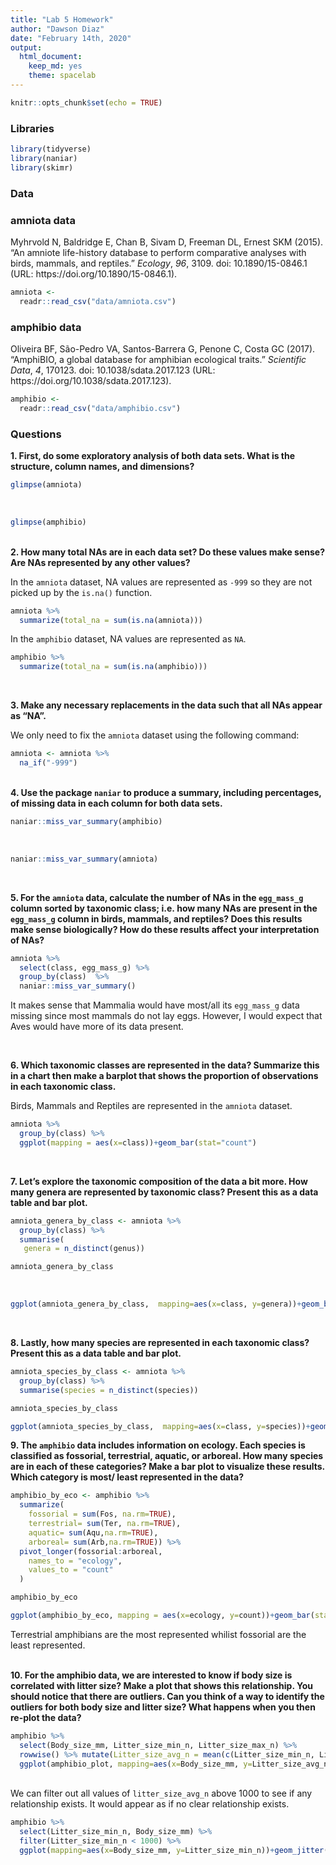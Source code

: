 ```yaml
---
title: "Lab 5 Homework"
author: "Dawson Diaz"
date: "February 14th, 2020"
output:
  html_document: 
    keep_md: yes
    theme: spacelab
---
```


```r
knitr::opts_chunk$set(echo = TRUE)
```


### Libraries
```r
library(tidyverse)
library(naniar)
library(skimr)
```

### Data

### amniota data
Myhrvold N, Baldridge E, Chan B, Sivam D, Freeman DL, Ernest SKM (2015). “An amniote life-history
database to perform comparative analyses with birds, mammals, and reptiles.” _Ecology_, *96*, 3109.
doi: 10.1890/15-0846.1 (URL: https://doi.org/10.1890/15-0846.1).
```r
amniota <- 
  readr::read_csv("data/amniota.csv")
```

### amphibio data
Oliveira BF, São-Pedro VA, Santos-Barrera G, Penone C, Costa GC (2017). “AmphiBIO, a global database
for amphibian ecological traits.” _Scientific Data_, *4*, 170123. doi: 10.1038/sdata.2017.123 (URL:
https://doi.org/10.1038/sdata.2017.123).
```r
amphibio <- 
  readr::read_csv("data/amphibio.csv")
```

### Questions  
**1. First, do some exploratory analysis of both data sets. What is the structure, column names, and dimensions?**
```r
glimpse(amniota)
```
<br>
```r
glimpse(amphibio)
```
<br>
**2. How many total NAs are in each data set? Do these values make sense? Are NAs represented by any other values?**

In the `amniota` dataset, NA values are represented as `-999` so they are not picked up by the `is.na()` function.

```r
amniota %>% 
  summarize(total_na = sum(is.na(amniota)))
```

In the `amphibio` dataset, NA values are represented as `NA`.
<br>
```r
amphibio %>% 
  summarize(total_na = sum(is.na(amphibio)))
```


<br>

**3. Make any necessary replacements in the data such that all NAs appear as "NA".**

We only need to fix the `amniota` dataset using the following command:
```r
amniota <- amniota %>% 
  na_if("-999")
```



<br>
**4. Use the package `naniar` to produce a summary, including percentages, of missing data in each column for both data sets.**

```r
naniar::miss_var_summary(amphibio)
```
<br>
```r
naniar::miss_var_summary(amniota)
```


<br>

**5. For the `amniota` data, calculate the number of NAs in the `egg_mass_g` column sorted by taxonomic class; i.e. how many NAs are present in the `egg_mass_g` column in birds, mammals, and reptiles? Does this results make sense biologically? How do these results affect your interpretation of NAs?**

```r
amniota %>% 
  select(class, egg_mass_g) %>% 
  group_by(class)  %>% 
  naniar::miss_var_summary()
```

It makes sense that Mammalia would have most/all its `egg_mass_g` data missing since most mammals do not lay eggs. However, I would expect that Aves would have more of its data present.

<br>

**6. Which taxonomic classes are represented in the data? Summarize this in a chart then make a barplot that shows the proportion of observations in each taxonomic class.**

Birds, Mammals and Reptiles are represented in the `amniota` dataset.

```r
amniota %>% 
  group_by(class) %>% 
  ggplot(mapping = aes(x=class))+geom_bar(stat="count")
```



<br>

**7. Let's explore the taxonomic composition of the data a bit more. How many genera are represented by taxonomic class? Present this as a data table and bar plot.**

```r
amniota_genera_by_class <- amniota %>% 
  group_by(class) %>%
  summarise(
   genera = n_distinct(genus))
```

```r
amniota_genera_by_class
```

<br>

```r
ggplot(amniota_genera_by_class,  mapping=aes(x=class, y=genera))+geom_bar(stat="identity")
```



<br>

**8. Lastly, how many species are represented in each taxonomic class? Present this as a data table and bar plot.**

```r
amniota_species_by_class <- amniota %>% 
  group_by(class) %>% 
  summarise(species = n_distinct(species))
```

```r
amniota_species_by_class
```


```r
ggplot(amniota_species_by_class,  mapping=aes(x=class, y=species))+geom_bar(stat="identity")
```


**9. The `amphibio` data includes information on ecology. Each species is classified as fossorial, terrestrial, aquatic, or arboreal. How many species are in each of these categories? Make a bar plot to visualize these results. Which category is most/ least represented in the data?**

```r
amphibio_by_eco <- amphibio %>% 
  summarize(
    fossorial = sum(Fos, na.rm=TRUE),
    terrestrial= sum(Ter, na.rm=TRUE),
    aquatic= sum(Aqu,na.rm=TRUE),
    arboreal= sum(Arb,na.rm=TRUE)) %>% 
  pivot_longer(fossorial:arboreal,
    names_to = "ecology",
    values_to = "count"
  )
```

```r
amphibio_by_eco
```


```r
ggplot(amphibio_by_eco, mapping = aes(x=ecology, y=count))+geom_bar(stat="identity")
```

Terrestrial amphibians are the most represented whilist fossorial are the least represented.


<br>
**10. For the amphibio data, we are interested to know if body size is correlated with litter size? Make a plot that shows this relationship. You should notice that there are outliers. Can you think of a way to identify the outliers for both body size and litter size? What happens when you then re-plot the data?**

```r
amphibio %>%
  select(Body_size_mm, Litter_size_min_n, Litter_size_max_n) %>%
  rowwise() %>% mutate(Litter_size_avg_n = mean(c(Litter_size_min_n, Litter_size_max_n),  na.rm=TRUE)) %>% 
  ggplot(amphibio_plot, mapping=aes(x=Body_size_mm, y=Litter_size_avg_n))+geom_jitter()
```

<br>
We can filter out  all values of `litter_size_avg_n` above 1000 to see if any relationship exists. It would  appear as if no clear relationship exists.


```r
amphibio %>% 
  select(Litter_size_min_n, Body_size_mm) %>% 
  filter(Litter_size_min_n < 1000) %>% 
  ggplot(mapping=aes(x=Body_size_mm, y=Litter_size_min_n))+geom_jitter()+geom_smooth(method=lm, se=T)
```
<br><br><br>






